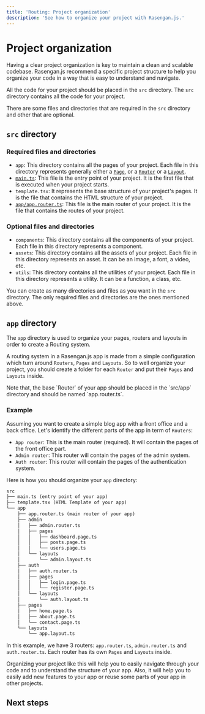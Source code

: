 ```yaml
---
title: 'Routing: Project organization'
description: 'See how to organize your project with Rasengan.js.'
---
```



# Project organization

Having a clear project organization is key to maintain a clean and scalable codebase. Rasengan.js recommend a specific project structure to help you organize your code in a way that is easy to understand and navigate.

All the code for your project should be placed in the `src` directory. The `src` directory contains all the code for your project.

There are some files and directories that are required in the `src` directory and other that are optional.

## `src` directory

### Required files and directories

- `app`: This directory contains all the pages of your project. Each file in this directory represents generally either a [`Page`](/docs/core/routing/base-concepts#page), or a [`Router`](/docs/core/routing/base-concepts#router) or a [`Layout`](/docs/core/routing/base-concepts#layout).
- [`main.ts`](/docs/api-reference/file-conventions/main): This file is the entry point of your project. It is the first file that is executed when your project starts.
- `template.tsx`: It represents the base structure of your project's pages. It is the file that contains the HTML structure of your project.
- [`app/app.router.ts`](/docs/api-reference/file-conventions/router): This file is the main router of your project. It is the file that contains the routes of your project.

### Optional files and directories

- `components`: This directory contains all the components of your project. Each file in this directory represents a component.
- `assets`: This directory contains all the assets of your project. Each file in this directory represents an asset. It can be an image, a font, a video, etc.
- `utils`: This directory contains all the utilities of your project. Each file in this directory represents a utility. It can be a function, a class, etc.

You can create as many directories and files as you want in the `src` directory. The only required files and directories are the ones mentioned above.

## `app` directory

The `app` directory is used to organize your pages, routers and layouts in order to create a Routing system.

A routing system in a Rasengan.js app is made from a simple configuration which turn around `Routers`, `Pages` and `Layouts`. So to well organize your project, you should create a folder for each `Router` and put their `Pages` and `Layouts` inside.

<AlertBox>
  Note that, the base `Router` of your app should be placed in the `src/app`
  directory and should be named `app.router.ts`.
</AlertBox>

### Example

Assuming you want to create a simple blog app with a front office and a back office. Let's identify the different parts of the app in term of `Routers`:

- `App router`: This is the main router (required). It will contain the pages of the front office part.
- `Admin router`: This router will contain the pages of the admin system.
- `Auth router`: This router will contain the pages of the authentication system.

Here is how you should organize your `app` directory:

```txt
src
├── main.ts (entry point of your app)
├── template.tsx (HTML Template of your app)
└── app
    ├── app.router.ts (main router of your app)
    ├── admin
    │   ├── admin.router.ts
    │   ├── pages
    │   │   ├── dashboard.page.ts
    │   │   ├── posts.page.ts
    │   │   └── users.page.ts
    │   └── layouts
    │       └── admin.layout.ts
    ├── auth
    │   ├── auth.router.ts
    │   ├── pages
    │   │   ├── login.page.ts
    │   │   └── register.page.ts
    │   └── layouts
    │       └── auth.layout.ts
    ├── pages
    │   ├── home.page.ts
    │   ├── about.page.ts
    │   └── contact.page.ts
    └── layouts
        └── app.layout.ts
```

In this example, we have 3 routers: `app.router.ts`, `admin.router.ts` and `auth.router.ts`. Each router has its own `Pages` and `Layouts` inside.

Organizing your project like this will help you to easily navigate through your code and to understand the structure of your app. Also, it will help you to easily add new features to your app or reuse some parts of your app in other projects.

## Next steps
